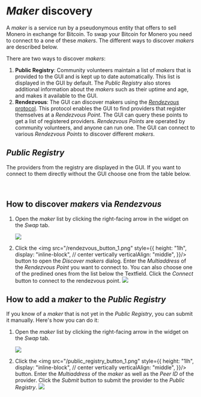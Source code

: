 # _Maker_ discovery

A _maker_ is a service run by a pseudonymous entity that offers to sell Monero in exchange for Bitcoin. To swap your Bitcoin for Monero you need to connect to a one of these _makers_.
The different ways to discover _makers_ are described below.

There are two ways to discover _makers_:

1. **Public Registry**: Community volunteers maintain a list of _makers_ that is provided to the GUI and is kept up to date automatically. This list is displayed in the GUI by default. The _Public Registry_ also stores additional information about the _makers_ such as their uptime and age, and makes it available to the GUI.
2. **Rendezvous**: The GUI can discover makers using the [_Rendezvous_ protocol](https://docs.libp2p.io/concepts/discovery-routing/rendezvous/). This protocol enables the GUI to find providers that register themselves at a _Rendezvous Point_. The GUI can query these points to get a list of registered providers. _Rendezvous Points_ are operated by community volunteers, and anyone can run one. The GUI can connect to various _Rendezvous Points_ to discover different _makers_.

## _Public Registry_

The providers from the registry are displayed in the GUI. If you want to connect to them directly without the GUI choose one from the table below.


<div>
  <br/>
  <SwapProviderTable />
</div>

## How to discover _makers_ via _Rendezvous_

1. Open the _maker_ list by clicking the right-facing arrow in the widget on the _Swap_ tab.

   <img src="/rendezvous_1.png" />

2. Click the <img src="/rendezvous_button_1.png" style={{
       height: "1lh",
       display: "inline-block",
       // center vertically
       verticalAlign: "middle",
   }}/> button to open the _Discover makers_ dialog. Enter the _Multiaddress_ of the _Rendezvous Point_ you want to connect to. You can also choose one of the predined ones from the list below the Textfield. Click the _Connect_ button to connect to the rendezvous point.
   <img src="/rendezvous_2.png" />

## How to add a _maker_ to the _Public Registry_

If you know of a _maker_ that is not yet in the _Public Registry_, you can submit it manually. Here's how you can do it:

1. Open the _maker_ list by clicking the right-facing arrow in the widget on the _Swap_ tab.

   <img src="/rendezvous_1.png" />

2. Click the <img src="/public_registry_button_1.png" style={{
       height: "1lh",
       display: "inline-block",
       // center vertically
       verticalAlign: "middle",
   }}/> button. Enter the _Multiaddress_ of the _maker_ as well as the _Peer ID_ of the provider. Click the _Submit_ button to submit the provider to the _Public Registry_.
   <img src="/public_registry.png" />
